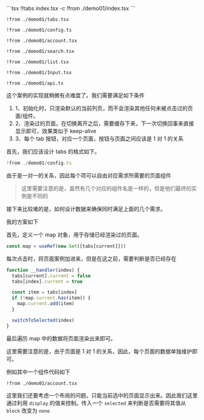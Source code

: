 

<Demo01 />
<CodeTabs>
```tsx !!tabs index.tsx -c
!from ./demo01/index.tsx
```

```tsx !!tabs tabs.tsx -c
!from ./demo01/tabs.tsx
```

```tsx !!tabs config.ts -c
!from ./demo01/config.ts
```

```tsx !!tabs account.tsx -c
!from ./demo01/account.tsx
```

```tsx !!tabs search.tsx -c
!from ./demo01/search.tsx
```

```tsx !!tabs list.tsx -c
!from ./demo01/list.tsx
```

```tsx !!tabs Input.tsx -c
!from ./demo01/Input.tsx
```

```tsx !!tabs api.ts -c
!from ./demo01/api.ts
```
</CodeTabs>


这个案例的实现就稍微有点难度了。我们需要满足如下条件

1. 1、初始化时，只渲染默认的当前列页，而不会渲染其他任何未被点击过的页面/组件。
2. 2、渲染过的页面，在切换离开之后，需要缓存下来，下一次切换回事来直接显示即可，效果类似于 keep-alive
3. 3、每个 tab 按钮，对应一个页面，按钮与页面之间应该是 1 对 1 的关系

首先，我们应该设计 tabs 的格式如下。

```ts config.ts -c
!from ./demo01/config.ts
```
由于是一对一的关系，因此每个项可以自由对应需求所需要的页面组件

> 这里需要注意的是，虽然有几个对应的组件名是一样的，但是他们最终的实例是不同的

接下来比较难的是，如何设计数据来确保同时满足上面的几个需求。

我的方案如下

首先，定义一个 map 对象，用于存储已经渲染过的页面。

```ts
const map = useRef(new Set([tabs[current]]))
```

每次点击时，将页面案例加进来，但是在这之前，需要判断是否已经存在

```ts -c
function __handler(index) {
  tabs[current].current = false
  tabs[index].current = true

  const item = tabs[index]
  if (!map.current.has(item)) {
    map.current.add(item)
  }

  switchToSelected(index)
}
```

最后遍历 map 中的数据将页面渲染出来即可。

这里需要注意的是，由于页面是 1 对 1 的关系，因此，每个页面的数据单独维护即可。

例如其中一个组件代码如下

```tsx account.tsx -c
!from ./demo01/account.tsx
```

这里我们还要考虑一个布局的问题。只能当前选中的页面显示出来。因此我们这里通过利用 `display` 的值来控制。传入一个 `selected` 来判断是否需要将其值从 `block` 改变为 `none`
